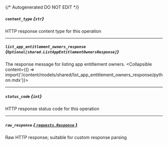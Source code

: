 {/* Autogenerated DO NOT EDIT  */}

##### `content_type` *{`str`}*
HTTP response content type for this operation

---
##### `list_app_entitlement_owners_response` *{`Optional[shared.ListAppEntitlementOwnersResponse]`}*
The response message for listing app entitlement owners.
<Collapsible content={() => import('/content/models/shared/list_app_entitlement_owners_response/python.mdx')}>
</Collapsible>

---
##### `status_code` *{`int`}*
HTTP response status code for this operation

---
##### `raw_response` [*{ `requests.Response` }*](https://requests.readthedocs.io/en/latest/api/#requests.Response)
Raw HTTP response; suitable for custom response parsing

